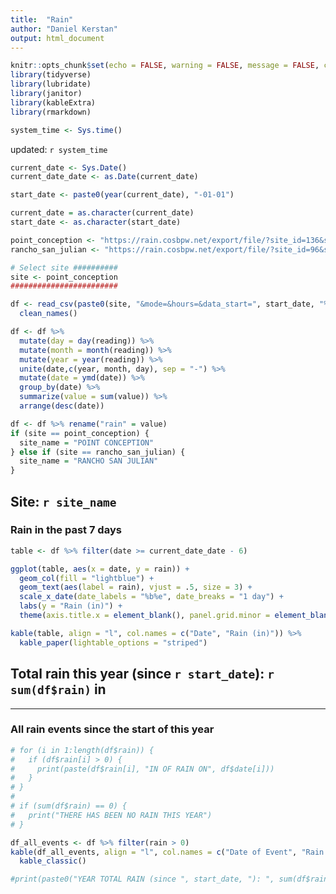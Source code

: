 ```yaml
---
title:  "Rain"
author: "Daniel Kerstan"
output: html_document
---
```


```r
knitr::opts_chunk$set(echo = FALSE, warning = FALSE, message = FALSE, comment = NA)
library(tidyverse)
library(lubridate)
library(janitor)
library(kableExtra)
library(rmarkdown)

```

```r
system_time <- Sys.time()
```
updated: `r system_time`

```r
current_date <- Sys.Date()
current_date_date <- as.Date(current_date)

start_date <- paste0(year(current_date), "-01-01")

current_date = as.character(current_date)
start_date <- as.character(start_date)

point_conception <- "https://rain.cosbpw.net/export/file/?site_id=136&site=4a4c17d2-ea36-46d0-8f13-04c7acbb60fa&device_id=3&device=ec7f5cf9-c831-4a63-8255-40a94b6f90af"
rancho_san_julian <- "https://rain.cosbpw.net/export/file/?site_id=96&site=18fb28b2-835d-486d-8fe6-78d4e0371665&device_id=2&device=567e110f-a09e-4ed3-9738-b46bfadef577"

# Select site ##########
site <- point_conception
########################

df <- read_csv(paste0(site, "&mode=&hours=&data_start=", start_date, "%2020:49:03&data_end=", current_date, "%2020:49:03&tz=US%2FPacific&format_datetime=%25Y-%25m-%25d+%25H%3A%25i%3A%25S&mime=txt&delimiter=comma")) %>% 
  clean_names()

df <- df %>%
  mutate(day = day(reading)) %>% 
  mutate(month = month(reading)) %>% 
  mutate(year = year(reading)) %>% 
  unite(date,c(year, month, day), sep = "-") %>% 
  mutate(date = ymd(date)) %>% 
  group_by(date) %>% 
  summarize(value = sum(value)) %>% 
  arrange(desc(date))

df <- df %>% rename("rain" = value)
if (site == point_conception) {
  site_name = "POINT CONCEPTION"
} else if (site == rancho_san_julian) {
  site_name = "RANCHO SAN JULIAN"
}
```

## Site: `r site_name`
### Rain in the past 7 days

```r
table <- df %>% filter(date >= current_date_date - 6)

ggplot(table, aes(x = date, y = rain)) +
  geom_col(fill = "lightblue") +
  geom_text(aes(label = rain), vjust = .5, size = 3) +
  scale_x_date(date_labels = "%b%e", date_breaks = "1 day") +
  labs(y = "Rain (in)") +
  theme(axis.title.x = element_blank(), panel.grid.minor = element_blank(), panel.grid.major = element_line(color = "gray", size = .1), panel.background = element_blank(), axis.ticks = element_blank())
```


```r
kable(table, align = "l", col.names = c("Date", "Rain (in)")) %>% 
  kable_paper(lightable_options = "striped")
```

## **Total rain this year (since `r start_date`): `r sum(df$rain)` in**

---

### All rain events since the start of this year
```r
# for (i in 1:length(df$rain)) {
#   if (df$rain[i] > 0) {
#     print(paste(df$rain[i], "IN OF RAIN ON", df$date[i]))
#   }
# }
# 
# if (sum(df$rain) == 0) {
#   print("THERE HAS BEEN NO RAIN THIS YEAR")
# }

df_all_events <- df %>% filter(rain > 0)
kable(df_all_events, align = "l", col.names = c("Date of Event", "Rain (in)")) %>% 
  kable_classic()
```

```r
#print(paste0("YEAR TOTAL RAIN (since ", start_date, "): ", sum(df$rain), " in"))
```


